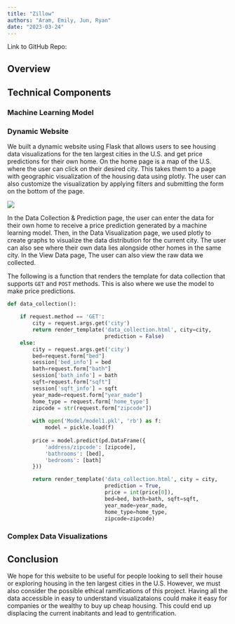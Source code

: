 ```yaml
---
title: "Zillow"
authors: "Aram, Emily, Jun, Ryan"
date: "2023-03-24"
---
```


Link to GitHub Repo:

## Overview

## Technical Components

### Machine Learning Model

### Dynamic Website

We built a dynamic website using Flask that allows users to see housing data visualizations for the ten largest cities in the U.S. and get price predictions for their own home. On the home page is a map of the U.S. where the user can click on their desired city. This takes them to a page with geographic visualization of the housing data using plotly. The user can also customize the visualization by applying filters and submitting the form on the bottom of the page.

![](LA_visual.jpg)

In the Data Collection & Prediction page, the user can enter the data for their own home to receive a price prediction generated by a machine learning model. Then, in the Data Visualization page, we used plotly to create graphs to visualize the data distribution for the current city. The user can also see where their own data lies alongside other homes in the same city. In the View Data page, The user can also view the raw data we collected.

The following is a function that renders the template for data collection that supports `GET` and `POST` methods. This is also where we use the model to make price predictions.

```python
def data_collection():

    if request.method == 'GET':
        city = request.args.get('city')
        return render_template('data_collection.html', city=city,
                               prediction = False)
    else:
        city = request.args.get('city')
        bed=request.form["bed"]
        session['bed_info'] = bed
        bath=request.form["bath"]
        session['bath_info'] = bath
        sqft=request.form["sqft"]
        session['sqft_info'] = sqft
        year_made=request.form["year_made"]
        home_type = request.form['home_type']
        zipcode = str(request.form["zipcode"])
        
        with open('Model/model1.pkl', 'rb') as f:
            model = pickle.load(f)
        
        price = model.predict(pd.DataFrame({
            'address/zipcode': [zipcode],
            'bathrooms': [bed],
            'bedrooms': [bath]
        }))

        return render_template('data_collection.html', city = city,
                               prediction = True,
                               price = int(price[0]),
                               bed=bed, bath=bath, sqft=sqft,
                               year_made=year_made,
                               home_type=home_type,
                               zipcode=zipcode)

```


### Complex Data Visualizations

## Conclusion

We hope for this website to be useful for people looking to sell their house or exploring housing in the ten largest cities in the U.S. However, we must also consider the possible ethical ramifications of this project. Having all the data accessible in easy to understand visualizataions could make it easy for companies or the wealthy to buy up cheap housing. This could end up displacing the current inabitants and lead to gentrification.